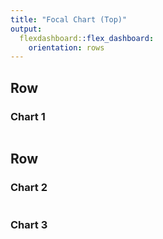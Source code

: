 ---
title: "Focal Chart (Top)"
output: 
  flexdashboard::flex_dashboard:
    orientation: rows
---
    
Row {data-height=650}
-------------------------------------

### Chart 1

```{r}
```

Row {data-height=350}
-------------------------------------
   
### Chart 2

```{r}
```   
    
### Chart 3

```{r}
```
